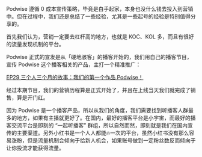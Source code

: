 Podwise 遵循 0 成本宣传策略，毕竟是白手起家，本身也没什么钱去投入到营销中。但在过程中，我们还是总结了一些经验，尤其是一些起号的经验是特别值得分享的。

首先我们认为，营销一定要去杠杆高的地方，也就是 KOC、KOL 多，而且有很好的流量发现机制的平台。

Podwise 正式的宣发是从「硬地骇客」的播客开始的，我们用自己的播客节目，宣传 Podwise 这个播客相关的产品，主打一个精准推广：

[EP29 三个人三个月的故事：我们的第一个作品 Podwise！](https://www.xiaoyuzhoufm.com/episodes/651188ea19dde7bf6a86a57f)

经过本期节目，我们的营销历程算是正式开始了，并且在上线当天我们就完成了销售，算是开门红。

因为 Podwise 是一个播客产品，所以从我们的角度，我们需要找到听播客人群最多的地方，如果有主播就更好了。在国内，最好的播客平台是小宇宙，而最好的播客交流平台是即刻的 “一起听播客” 群组，所以自然而然，即刻就是我们在国内宣传的主要渠道。另外小红书是一个人人都能🔥一次的平台，虽然小红书没有那么容易涨粉，但是流量机制会倾向于给新人机会，如果账号做到一定粉丝数反而倾向于让你投流才能获得流量。
